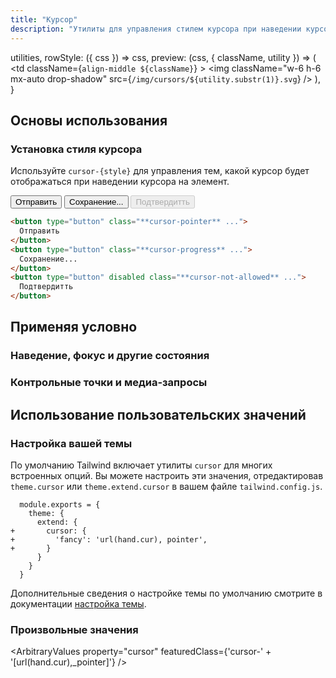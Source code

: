 ```yaml
---
title: "Курсор"
description: "Утилиты для управления стилем курсора при наведении курсора на элемент."
---
```



  utilities,
  rowStyle: ({ css }) => css,
  preview: (css, { className, utility }) => (
    <td
      className={`align-middle ${className}`}
    >
      <img className="w-6 h-6 mx-auto drop-shadow" src={`/img/cursors/${utility.substr(1)}.svg`} />
    </td>
  ),
}

## Основы использования

### Установка стиля курсора

Используйте `cursor-{style}` для управления тем, какой курсор будет отображаться при наведении курсора на элемент.

<Example hint="Hover over each button to see the cursor change">
  <div class="flex flex-col sm:flex-row gap-4 sm:gap-0 items-center justify-around">
    <button type="button" class="w-full sm:w-auto py-2 px-3 bg-indigo-600 hover:bg-indigo-700 disabled:bg-indigo-300 text-white text-sm font-semibold rounded-md shadow focus:outline-none cursor-pointer" tabindex="-1">
      Отправить
    </button>
    <button type="button" class="w-full sm:w-auto py-2 px-3 bg-indigo-600 hover:bg-indigo-700 disabled:bg-indigo-300 text-white text-sm font-semibold rounded-md shadow focus:outline-none cursor-progress" tabindex="-1">
      Сохранение...
    </button>
    <button type="button" class="w-full sm:w-auto py-2 px-3 bg-indigo-600 hover:bg-indigo-700 disabled:bg-indigo-300 text-white text-sm font-semibold rounded-md shadow focus:outline-none cursor-not-allowed" tabindex="-1" disabled>
      Подтвердитть
    </button>
  </div>
</Example>

```html
<button type="button" class="**cursor-pointer** ...">
  Отправить
</button>
<button type="button" class="**cursor-progress** ...">
  Сохранение...
</button>
<button type="button" disabled class="**cursor-not-allowed** ...">
  Подтвердитть
</button>
```

## <Heading ignore>Применяя условно</Heading>

### <Heading ignore>Наведение, фокус и другие состояния</Heading>

<HoverFocusAndOtherStates defaultClass="cursor-not-allowed" featuredClass="cursor-auto" variant="focus" />

### <Heading ignore>Контрольные точки и медиа-запросы</Heading>

<BreakpointsAndMediaQueries defaultClass="cursor-not-allowed" featuredClass="cursor-auto" />


## Использование пользовательских значений

### Настройка вашей темы

По умолчанию Tailwind включает утилиты `cursor` для многих встроенных опций. Вы можете настроить эти значения, отредактировав `theme.cursor` или `theme.extend.cursor` в вашем файле `tailwind.config.js`.

```diff-js tailwind.config.js
  module.exports = {
    theme: {
      extend: {
+       cursor: {
+         'fancy': 'url(hand.cur), pointer',
+       }
      }
    }
  }
```

Дополнительные сведения о настройке темы по умолчанию смотрите в документации [настройка темы](/docs/theme#customizing-the-default-theme).

### Произвольные значения

<ArbitraryValues property="cursor" featuredClass={'cursor-' + '[url(hand.cur),_pointer]'} />
